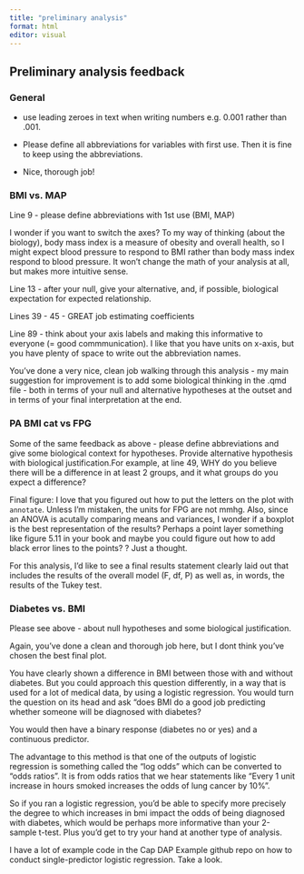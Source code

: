 ```yaml
---
title: "preliminary analysis"
format: html
editor: visual
---
```


## Preliminary analysis feedback

### General
- use leading zeroes in text when writing numbers e.g. 0.001 rather than .001.

- Please define all abbreviations for variables with first use. Then it is fine to keep using the abbreviations.

- Nice, thorough job! 

### BMI vs. MAP
Line 9 - please define abbreviations with 1st use (BMI, MAP)

I wonder if you want to switch the axes? To my way of thinking (about the biology), body mass index is a measure of obesity and overall health, so I might expect blood pressure to respond to BMI rather than body mass index respond to blood pressure. It won't change the math of your analysis at all, but makes more intuitive sense.

Line 13 - after  your null, give your alternative, and, if possible, biological expectation for expected relationship.

Lines 39 - 45 - GREAT job estimating coefficients

Line 89 - think about your axis labels and making this informative to everyone (= good commmunication). I like that you have units on x-axis, but you have plenty of space to write out the abbreviation names.

You've done a very nice, clean job walking through this analysis - my main suggestion for improvement is to add some biological thinking in the .qmd file - both in terms of your null and alternative hypotheses at the outset and in terms of your final interpretation at the end.

### PA BMI cat vs FPG
Some of the same feedback as above - please define abbreviations and give some biological context for hypotheses. Provide alternative hypothesis with biological justification.For example, at line 49, WHY do you believe there will be a difference in at least 2 groups, and it what groups do you expect a difference?

Final figure: I love that you figured out how to put the letters on the plot with `annotate`. Unless I'm mistaken, the units for FPG are not mmhg. Also, since an ANOVA is acutally comparing means and variances, I wonder if a boxplot is the best representation of the results? Perhaps a point layer something like figure 5.11 in your book and maybe you could figure out how to add black error lines to the points? ?  Just a thought.

For this analysis, I'd like to see a final results statement clearly laid out that includes the results of the overall model (F, df, P) as well as, in words, the results of the Tukey test.

### Diabetes vs. BMI
Please see above - about null hypotheses and some biological justification.

Again, you've done a clean and thorough job here, but I dont think you've chosen the best final plot. 

You have clearly shown a difference in BMI between those with and without diabetes. But you could approach this question differently, in a way that is used for a lot of medical data, by using a logistic regression. You would turn the question on its head and ask "does BMI do a good job predicting whether someone will be diagnosed with diabetes?

You would then have a binary response (diabetes no or yes) and a continuous predictor.

The advantage to this method is that one of the outputs of logistic regression is something called the "log odds" which can be converted to "odds ratios". It is from odds ratios that we hear statements like "Every 1 unit increase in hours smoked increases the odds of lung cancer by 10%".

So if you ran a logistic regression, you'd be able to specify more precisely the degree to which increases in bmi impact the odds of being diagnosed with diabetes, which would be perhaps more informative than your 2-sample t-test. Plus you'd get to try your hand at another type of analysis.

I have a lot of example code in the Cap DAP Example github repo on how to conduct single-predictor logistic regression. Take a look.

